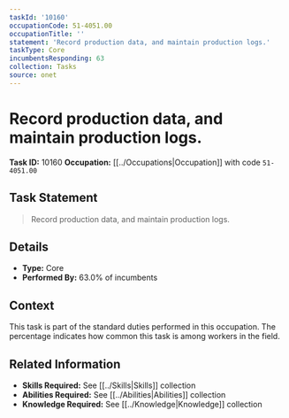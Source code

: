 ```yaml
---
taskId: '10160'
occupationCode: 51-4051.00
occupationTitle: ''
statement: 'Record production data, and maintain production logs.'
taskType: Core
incumbentsResponding: 63
collection: Tasks
source: onet
---
```

# Record production data, and maintain production logs.

**Task ID:** 10160
**Occupation:** [[../Occupations|Occupation]] with code `51-4051.00`

## Task Statement

> Record production data, and maintain production logs.

## Details

- **Type:** Core
- **Performed By:** 63.0% of incumbents

## Context

This task is part of the standard duties performed in this occupation. The percentage indicates how common this task is among workers in the field.

## Related Information

- **Skills Required:** See [[../Skills|Skills]] collection
- **Abilities Required:** See [[../Abilities|Abilities]] collection
- **Knowledge Required:** See [[../Knowledge|Knowledge]] collection
